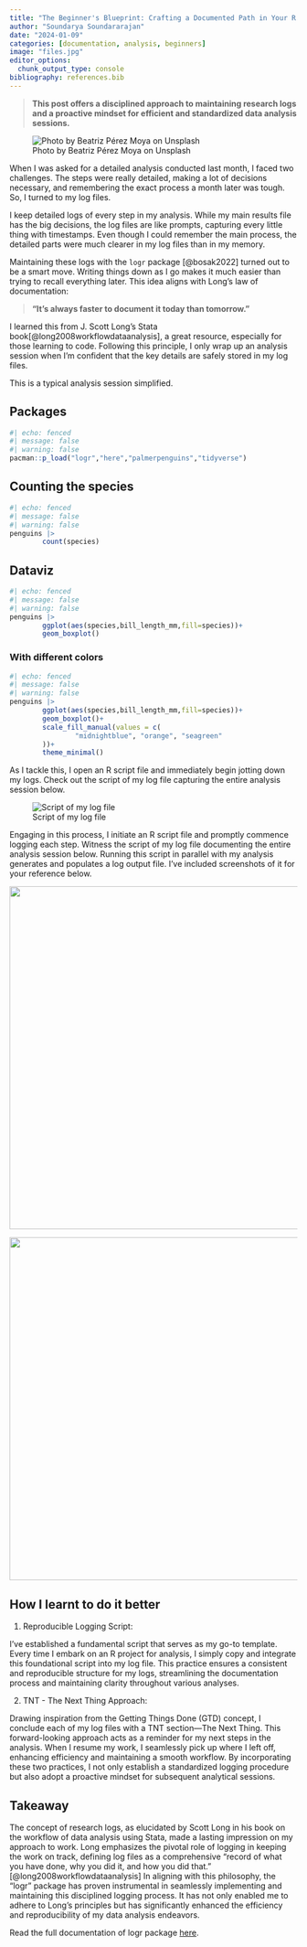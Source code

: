 ```yaml
---
title: "The Beginner's Blueprint: Crafting a Documented Path in Your R Data Analysis Journey"
author: "Soundarya Soundararajan"
date: "2024-01-09"
categories: [documentation, analysis, beginners]
image: "files.jpg"
editor_options: 
  chunk_output_type: console
bibliography: references.bib
---
```


> **This post offers a disciplined approach to maintaining research logs and a proactive mindset for efficient and standardized data analysis sessions.**

![Photo by Beatriz Pérez Moya on Unsplash](files.jpg){fig-align="center"}

When I was asked for a detailed analysis conducted last month, I faced two challenges. The steps were really detailed, making a lot of decisions necessary, and remembering the exact process a month later was tough. So, I turned to my log files.

I keep detailed logs of every step in my analysis. While my main results file has the big decisions, the log files are like prompts, capturing every little thing with timestamps. Even though I could remember the main process, the detailed parts were much clearer in my log files than in my memory.

Maintaining these logs with the `logr` package [@bosak2022] turned out to be a smart move. Writing things down as I go makes it much easier than trying to recall everything later. This idea aligns with Long's law of documentation:

> **"It's always faster to document it today than tomorrow."**

I learned this from J. Scott Long's Stata book[@long2008workflowdataanalysis], a great resource, especially for those learning to code. Following this principle, I only wrap up an analysis session when I'm confident that the key details are safely stored in my log files.

This is a typical analysis session simplified.

## Packages

```r
#| echo: fenced
#| message: false
#| warning: false
pacman::p_load("logr","here","palmerpenguins","tidyverse")
```

## Counting the species

```r
#| echo: fenced
#| message: false
#| warning: false
penguins |> 
        count(species)
```

## Dataviz

```r
#| echo: fenced
#| message: false
#| warning: false
penguins |> 
        ggplot(aes(species,bill_length_mm,fill=species))+
        geom_boxplot()
```

### With different colors

```r
#| echo: fenced
#| message: false
#| warning: false
penguins |> 
        ggplot(aes(species,bill_length_mm,fill=species))+
        geom_boxplot()+
        scale_fill_manual(values = c(
                "midnightblue", "orange", "seagreen"
        ))+
        theme_minimal()
```

As I tackle this, I open an R script file and immediately begin jotting down my logs. Check out the script of my log file capturing the entire analysis session below.

![Script of my log file](logscript.png){fig-align="center"}

Engaging in this process, I initiate an R script file and promptly commence logging each step. Witness the script of my log file documenting the entire analysis session below. Running this script in parallel with my analysis generates and populates a log output file. I've included screenshots of it for your reference below.

![](logoutpu1.png){fig-align="left" width="600"}

![](logoutput2.png){fig-align="right" width="600"}

## How I learnt to do it better

1.  Reproducible Logging Script:

I've established a fundamental script that serves as my go-to template. Every time I embark on an R project for analysis, I simply copy and integrate this foundational script into my log file. This practice ensures a consistent and reproducible structure for my logs, streamlining the documentation process and maintaining clarity throughout various analyses.

2.  TNT - The Next Thing Approach:

Drawing inspiration from the Getting Things Done (GTD) concept, I conclude each of my log files with a TNT section---The Next Thing. This forward-looking approach acts as a reminder for my next steps in the analysis. When I resume my work, I seamlessly pick up where I left off, enhancing efficiency and maintaining a smooth workflow. By incorporating these two practices, I not only establish a standardized logging procedure but also adopt a proactive mindset for subsequent analytical sessions.

## Takeaway

The concept of research logs, as elucidated by Scott Long in his book on the workflow of data analysis using Stata, made a lasting impression on my approach to work. Long emphasizes the pivotal role of logging in keeping the work on track, defining log files as a comprehensive "record of what you have done, why you did it, and how you did that." [@long2008workflowdataanalysis] In aligning with this philosophy, the "logr" package has proven instrumental in seamlessly implementing and maintaining this disciplined logging process. It has not only enabled me to adhere to Long's principles but has significantly enhanced the efficiency and reproducibility of my data analysis endeavors.

Read the full documentation of logr package [here](https://cran.r-project.org/web/packages/logr/logr.pdf).
